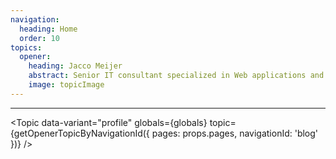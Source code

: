 ```yaml
---
navigation:
  heading: Home
  order: 10
topics:
  opener:
    heading: Jacco Meijer
    abstract: Senior IT consultant specialized in Web applications and cyber security, based in Utrecht, The Netherlands.
    image: topicImage
---
```


<Topic
  data-variant="profile"
  globals={globals}
  images={{topicImage}}
  topic={frontmatter.topics.opener}
/>

---

<Topic
  data-variant="profile"
  globals={globals}
  topic={getOpenerTopicByNavigationId({ pages: props.pages, navigationId: 'blog' })}
/>

